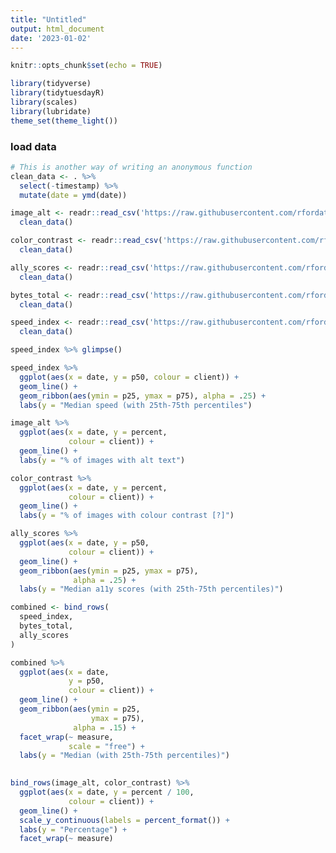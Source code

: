 ```yaml
---
title: "Untitled"
output: html_document
date: '2023-01-02'
---
```


```r
knitr::opts_chunk$set(echo = TRUE)

library(tidyverse)
library(tidytuesdayR)
library(scales)
library(lubridate)
theme_set(theme_light())

```


### load data 

```r

# This is another way of writing an anonymous function
clean_data <- . %>%
  select(-timestamp) %>%
  mutate(date = ymd(date))

image_alt <- readr::read_csv('https://raw.githubusercontent.com/rfordatascience/tidytuesday/master/data/2022/2022-11-15/image_alt.csv') %>%
  clean_data()

color_contrast <- readr::read_csv('https://raw.githubusercontent.com/rfordatascience/tidytuesday/master/data/2022/2022-11-15/color_contrast.csv') %>%
  clean_data()

ally_scores <- readr::read_csv('https://raw.githubusercontent.com/rfordatascience/tidytuesday/master/data/2022/2022-11-15/ally_scores.csv') %>%
  clean_data()

bytes_total <- readr::read_csv('https://raw.githubusercontent.com/rfordatascience/tidytuesday/master/data/2022/2022-11-15/bytes_total.csv') %>%
  clean_data()

speed_index <- readr::read_csv('https://raw.githubusercontent.com/rfordatascience/tidytuesday/master/data/2022/2022-11-15/speed_index.csv') %>%
  clean_data()
```

```r
speed_index %>% glimpse()
```


```r
speed_index %>% 
  ggplot(aes(x = date, y = p50, colour = client)) + 
  geom_line() + 
  geom_ribbon(aes(ymin = p25, ymax = p75), alpha = .25) + 
  labs(y = "Median speed (with 25th-75th percentiles")
```


```r
image_alt %>% 
  ggplot(aes(x = date, y = percent, 
             colour = client)) +  
  geom_line() + 
  labs(y = "% of images with alt text")
```


```r
color_contrast %>% 
  ggplot(aes(x = date, y = percent, 
             colour = client)) +  
  geom_line() + 
  labs(y = "% of images with colour contrast [?]")
```

```r
ally_scores %>% 
  ggplot(aes(x = date, y = p50, 
             colour = client)) + 
  geom_line() + 
  geom_ribbon(aes(ymin = p25, ymax = p75),
              alpha = .25) +
  labs(y = "Median a11y scores (with 25th-75th percentiles)")
```


```r
combined <- bind_rows(
  speed_index, 
  bytes_total, 
  ally_scores
)

combined %>% 
  ggplot(aes(x = date, 
             y = p50, 
             colour = client)) + 
  geom_line() +
  geom_ribbon(aes(ymin = p25, 
                  ymax = p75), 
              alpha = .15) + 
  facet_wrap(~ measure, 
             scale = "free") + 
  labs(y = "Median (with 25th-75th percentiles)")
  
```


```r
bind_rows(image_alt, color_contrast) %>% 
  ggplot(aes(x = date, y = percent / 100, 
             colour = client)) + 
  geom_line() +
  scale_y_continuous(labels = percent_format()) + 
  labs(y = "Percentage") + 
  facet_wrap(~ measure)
```












